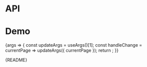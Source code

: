 
<Meta title="Packages/Pagination/OffsetPagination" component={OffsetPagination} />

# API

<ArgsTable />

# Demo

<Canvas>
  <Story
    name="OffsetPagination"
    args={{ currentPage: 1, totalPages: 11 }}
    parameters={{
      design: {
        allowFullscreen: true,
        type: 'figma',
        url: 'https://www.figma.com/file/6g87L4FdKZTA3knt3Rsfdx/Garden?node-id=172%3A13037'
      }
    }}
  >
    {args => {
      const updateArgs = useArgs()[1];
      const handleChange = currentPage => updateArgs({ currentPage });
      return <OffsetPaginationStory {...args} onChange={handleChange} />;
    }}
  </Story>
</Canvas>

<Markdown>{README}</Markdown>
